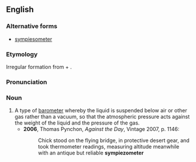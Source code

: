 ==English==
===Alternative forms===
*[[sympiesometer]]

===Etymology===
Irregular formation from {{AGr.}} {{term|συμπίεσις||compression|tr=sympíesis|sc=polytonic}} + {{term|-ometer}}.

===Pronunciation===
{{IPA|/sɪmpiɪˈzɒmɪtə/}}

===Noun===
{{en-noun}}

# A type of [[barometer]] whereby the liquid is suspended below air or other gas rather than a vacuum, so that the atmospheric pressure acts against the weight of the liquid and the pressure of the gas.
#*'''2006''', Thomas Pynchon, ''Against the Day'', Vintage 2007, p. 1146:
#*:Chick stood on the flying bridge, in protective desert gear, and took thermometer readings, measuring altitude meanwhile with an antique but reliable '''sympiezometer'''
